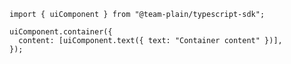 ```tsx
import { uiComponent } from "@team-plain/typescript-sdk";

uiComponent.container({
  content: [uiComponent.text({ text: "Container content" })],
});
```
